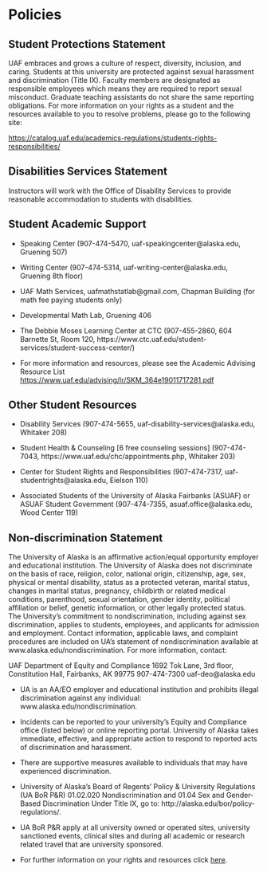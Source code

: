 # Policies

## Student Protections Statement

UAF embraces and grows a culture of respect, diversity, inclusion, and caring. Students at this university are protected against sexual harassment and discrimination (Title IX). Faculty members are designated as responsible employees which means they are required to report sexual misconduct. Graduate teaching assistants do not share the same reporting obligations. For more information on your rights as a student and the resources available to you to resolve problems, please go to the following site:

[https://catalog.uaf.edu/academics-regulations/students-rights-responsibilities/](https://catalog.uaf.edu/academics-regulations/students-rights-responsibilities/)

## Disabilities Services Statement

Instructors will work with the Office of Disability Services to provide reasonable accommodation to students with disabilities.

## Student Academic Support

- Speaking Center (907-474-5470, uaf-speakingcenter@alaska.edu, Gruening 507)

- Writing Center (907-474-5314, uaf-writing-center@alaska.edu, Gruening 8th
floor)

- UAF Math Services, uafmathstatlab@gmail.com, Chapman Building (for math fee
paying students only)

- Developmental Math Lab, Gruening 406

- The Debbie Moses Learning Center at CTC (907-455-2860, 604 Barnette St,
Room 120, https://www.ctc.uaf.edu/student-services/student-success-center/)

- For more information and resources, please see the Academic Advising
Resource List [https://www.uaf.edu/advising/lr/SKM_364e19011717281.pdf](https://www.uaf.edu/advising/lr/SKM_364e19011717281.pdf)

## Other Student Resources

- Disability Services (907-474-5655, uaf-disability-services@alaska.edu, Whitaker 208)

- Student Health & Counseling [6 free counseling sessions] (907-474-7043, https://www.uaf.edu/chc/appointments.php, Whitaker 203)

- Center for Student Rights and Responsibilities (907-474-7317, uaf-studentrights@alaska.edu, Eielson 110)

- Associated Students of the University of Alaska Fairbanks (ASUAF) or ASUAF Student Government (907-474-7355, asuaf.office@alaska.edu, Wood Center 119)

## Non-discrimination Statement

The University of Alaska is an affirmative action/equal opportunity employer and educational institution. The University of Alaska does not discriminate on the basis of race, religion, color, national origin, citizenship, age, sex, physical or mental disability, status as a protected veteran, marital status, changes in marital status, pregnancy, childbirth or related medical conditions, parenthood, sexual orientation, gender identity, political affiliation or belief, genetic information, or other legally protected status. The University's commitment to nondiscrimination, including against sex discrimination, applies to students, employees, and applicants for admission and employment. Contact information, applicable laws, and complaint procedures are included on UA's statement of nondiscrimination available at www.alaska.edu/nondiscrimination. For more information, contact:

UAF Department of Equity and Compliance
1692 Tok Lane, 3rd floor, Constitution Hall, Fairbanks, AK 99775 907-474-7300
uaf-deo@alaska.edu

- UA is an AA/EO employer and educational institution and prohibits illegal discrimination against any individual: www.alaska.edu/nondiscrimination.

- Incidents can be reported to your university’s Equity and Compliance office (listed below) or online reporting portal. University of Alaska takes immediate, effective, and appropriate action to respond to reported acts of discrimination and harassment.
        
- There are supportive measures available to individuals that may have experienced discrimination.

- University of Alaska’s Board of Regents’ Policy & University Regulations (UA BoR P&R) 01.02.020 Nondiscrimination and 01.04 Sex and Gender-Based Discrimination Under Title IX, go to: http://alaska.edu/bor/policy-regulations/.

- UA BoR P&R apply at all university owned or operated sites, university sanctioned events, clinical sites and during all academic or research related travel that are university sponsored.

- For further information on your rights and resources click [here](https://www.alaska.edu/accountability/).
